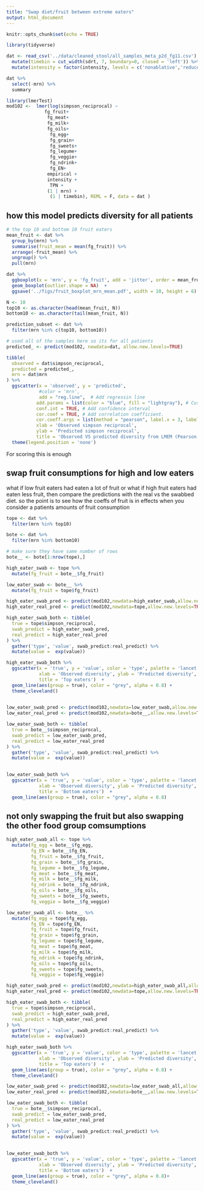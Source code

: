 ```yaml
---
title: "Swap diet/fruit between extreme eaters"
output: html_document
---
```


```r
knitr::opts_chunk$set(echo = TRUE)
```

```r
library(tidyverse)
```

```r
dat <- read_csv('../data/cleaned_stool/all_samples_meta_p2d_fg11.csv') %>% 
  mutate(timebin = cut_width(sdrt, 7, boundary=0, closed = 'left')) %>% 
  mutate(intensity = factor(intensity, levels = c('nonablative','reduced','ablative'))) 

dat %>% 
  select(-mrn) %>% 
  summary
```
```r
library(lmerTest)     
mod102 <-  lmer(log(simpson_reciprocal) ~ 
              fg_fruit+
               fg_meat+
               fg_milk+
               fg_oils+
                fg_egg+ 
                fg_grain+
                fg_sweets+  
                fg_legume+
                fg_veggie+
                fg_ndrink+
                fg_EN+
               empirical +  
               intensity + 
                TPN +
               (1 | mrn) +
                (1 | timebin), REML = F, data = dat )
```


## how this model predicts diversity for all patients  

```r
# the top 10 and bottom 10 fruit eaters
mean_fruit <- dat %>% 
  group_by(mrn) %>% 
  summarise(fruit_mean = mean(fg_fruit)) %>% 
  arrange(-fruit_mean) %>% 
  ungroup() %>% 
  pull(mrn)

dat %>% 
  ggboxplot(x = 'mrn', y = 'fg_fruit', add = 'jitter', order = mean_fruit) +
  geom_boxplot(outlier.shape = NA)  +
  ggsave('../figs/fruit_boxplot_mrn_mean.pdf', width = 10, height = 6)

N <- 10
top10 <- as.character(head(mean_fruit, N))
bottom10 <- as.character(tail(mean_fruit, N))

prediction_subset <- dat %>% 
  filter(mrn %in% c(top10, bottom10))
```


```r
# used all of the samples here so its for all patients 
predicted_ <- predict(mod102, newdata=dat, allow.new.levels=TRUE)

tibble(
  observed = dat$simpson_reciprocal,
  predicted = predicted_,
  mrn = dat$mrn
) %>% 
  ggscatter(x = 'observed', y = 'predicted', 
            #color = 'mrn',
            add = "reg.line",  # Add regressin line
           add.params = list(color = "blue", fill = "lightgray"), # Customize line
           conf.int = TRUE, # Add confidence interval
           cor.coef = TRUE, # Add correlation coefficient.
           cor.coeff.args = list(method = "pearson", label.x = 3, label.sep = "\n"),
           xlab = 'Observed simpson reciprocal',
           ylab = 'Predicted simpson reciprocal',
           title = 'Observed VS predicted diversity from LMEM (Pearson correlation)') +
  theme(legend.position = 'none')

```


For scoring this is enough


## swap fruit consumptions for high and low eaters 

what if low fruit eaters had eaten a lot of fruit or what if high fruit eaters had eaten less fruit, then compare the predictions with the real vs the swabbed diet. so the point is to see how the coeffs of fruit is in effects when you consider a patients amounts of fruit consumption

```r
tope <- dat %>% 
  filter(mrn %in% top10)

bote <- dat %>% 
  filter(mrn %in% bottom10)

# make sure they have same number of rows
bote__ <- bote[1:nrow(tope),]

high_eater_swab <- tope %>% 
  mutate(fg_fruit = bote__$fg_fruit)

low_eater_swab <- bote__ %>% 
  mutate(fg_fruit = tope$fg_fruit)

high_eater_swab_pred <- predict(mod102,newdata=high_eater_swab,allow.new.levels=TRUE)
high_eater_real_pred <- predict(mod102,newdata=tope,allow.new.levels=TRUE)

high_eater_swab_both <- tibble(
  true = tope$simpson_reciprocal,
  swab_predict = high_eater_swab_pred,
  real_predict = high_eater_real_pred
) %>% 
  gather('type', 'value', swab_predict:real_predict) %>% 
  mutate(value =  exp(value))

high_eater_swab_both %>% 
  ggscatter(x = 'true', y = 'value', color = 'type', palette = 'lancet',
            xlab = 'Observed diversity', ylab = 'Predicted diversity',
            title = 'Top eaters')  +
  geom_line(aes(group = true), color = "grey", alpha = 0.8) +
  theme_cleveland()
  
```

```r
low_eater_swab_pred <- predict(mod102,newdata=low_eater_swab,allow.new.levels=TRUE)
low_eater_real_pred <- predict(mod102,newdata=bote__,allow.new.levels=TRUE)

low_eater_swab_both <- tibble(
  true = bote__$simpson_reciprocal,
  swab_predict = low_eater_swab_pred,
  real_predict = low_eater_real_pred
) %>% 
  gather('type', 'value', swab_predict:real_predict) %>% 
  mutate(value =  exp(value))
 

low_eater_swab_both %>% 
  ggscatter(x = 'true', y = 'value', color = 'type', palette = 'lancet',
            xlab = 'Observed diversity', ylab = 'Predicted diversity',
            title = 'Bottom eaters')  +
  geom_line(aes(group = true), color = "grey", alpha = 0.8)
```

## not only swapping the fruit but also swapping the other food group comsumptions  

```r
high_eater_swab_all <- tope %>% 
  mutate(fg_egg = bote__$fg_egg,
         fg_EN = bote__$fg_EN,
         fg_fruit = bote__$fg_fruit,
         fg_grain = bote__$fg_grain,
         fg_legume = bote__$fg_legume,
         fg_meat = bote__$fg_meat,
         fg_milk = bote__$fg_milk,
         fg_ndrink = bote__$fg_ndrink,
         fg_oils = bote__$fg_oils,
         fg_sweets = bote__$fg_sweets,
         fg_veggie = bote__$fg_veggie)

low_eater_swab_all <- bote__ %>% 
  mutate(fg_egg = tope$fg_egg,
         fg_EN = tope$fg_EN,
         fg_fruit = tope$fg_fruit,
         fg_grain = tope$fg_grain,
         fg_legume = tope$fg_legume,
         fg_meat = tope$fg_meat,
         fg_milk = tope$fg_milk,
         fg_ndrink = tope$fg_ndrink,
         fg_oils = tope$fg_oils,
         fg_sweets = tope$fg_sweets,
         fg_veggie = tope$fg_veggie) 
```

```r
high_eater_swab_pred <- predict(mod102,newdata=high_eater_swab_all,allow.new.levels=TRUE)
high_eater_real_pred <- predict(mod102,newdata=tope,allow.new.levels=TRUE)

high_eater_swab_both <- tibble(
  true = tope$simpson_reciprocal,
  swab_predict = high_eater_swab_pred,
  real_predict = high_eater_real_pred
) %>% 
  gather('type', 'value', swab_predict:real_predict) %>% 
  mutate(value =  exp(value))

high_eater_swab_both %>% 
  ggscatter(x = 'true', y = 'value', color = 'type', palette = 'lancet',
            xlab = 'Observed diversity', ylab = 'Predicted diversity',
            title = 'Top eaters')  +
  geom_line(aes(group = true), color = "grey", alpha = 0.8) +
  theme_cleveland()
```

```r
low_eater_swab_pred <- predict(mod102,newdata=low_eater_swab_all,allow.new.levels=TRUE)
low_eater_real_pred <- predict(mod102,newdata=bote__,allow.new.levels=TRUE)

low_eater_swab_both <- tibble(
  true = bote__$simpson_reciprocal,
  swab_predict = low_eater_swab_pred,
  real_predict = low_eater_real_pred
) %>% 
  gather('type', 'value', swab_predict:real_predict) %>% 
  mutate(value =  exp(value))
 

low_eater_swab_both %>% 
  ggscatter(x = 'true', y = 'value', color = 'type', palette = 'lancet',
            xlab = 'Observed diversity', ylab = 'Predicted diversity',
            title = 'Bottom eaters')  +
  geom_line(aes(group = true), color = "grey", alpha = 0.8)+
  theme_cleveland()
```

